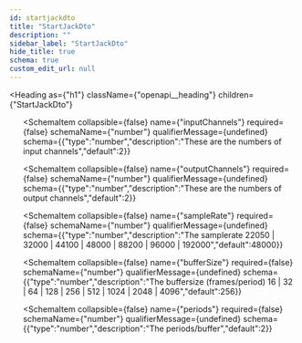 ```yaml
---
id: startjackdto
title: "StartJackDto"
description: ""
sidebar_label: "StartJackDto"
hide_title: true
schema: true
custom_edit_url: null
---
```



<Heading
  as={"h1"}
  className={"openapi__heading"}
  children={"StartJackDto"}
>
</Heading>





<ul>
  <SchemaItem
    collapsible={false}
    name={"device"}
    required={false}
    schemaName={"string"}
    qualifierMessage={undefined}
    schema={{"type":"string","description":"This is the device name, if empty this defaults the default soundcard","default":""}}
  >
    
  </SchemaItem><SchemaItem
    collapsible={false}
    name={"inputChannels"}
    required={false}
    schemaName={"number"}
    qualifierMessage={undefined}
    schema={{"type":"number","description":"These are the numbers of input channels","default":2}}
  >
    
  </SchemaItem><SchemaItem
    collapsible={false}
    name={"outputChannels"}
    required={false}
    schemaName={"number"}
    qualifierMessage={undefined}
    schema={{"type":"number","description":"These are the numbers of output channels","default":2}}
  >
    
  </SchemaItem><SchemaItem
    collapsible={false}
    name={"sampleRate"}
    required={false}
    schemaName={"number"}
    qualifierMessage={undefined}
    schema={{"type":"number","description":"The samplerate 22050 | 32000 | 44100 | 48000 | 88200 | 96000 | 192000","default":48000}}
  >
    
  </SchemaItem><SchemaItem
    collapsible={false}
    name={"bufferSize"}
    required={false}
    schemaName={"number"}
    qualifierMessage={undefined}
    schema={{"type":"number","description":"The buffersize (frames/period) 16 | 32 | 64 | 128 | 256 | 512 | 1024 | 2048 | 4096","default":256}}
  >
    
  </SchemaItem><SchemaItem
    collapsible={false}
    name={"periods"}
    required={false}
    schemaName={"number"}
    qualifierMessage={undefined}
    schema={{"type":"number","description":"The periods/buffer","default":2}}
  >
    
  </SchemaItem>
</ul>
            